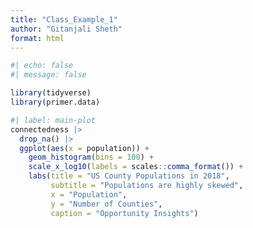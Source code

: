 ```yaml
---
title: "Class_Example_1"
author: "Gitanjali Sheth"
format: html
---
```


```r
#| echo: false
#| message: false

library(tidyverse)
library(primer.data)

```

```r
#| label: main-plot
connectedness |> 
  drop_na() |> 
  ggplot(aes(x = population)) +
    geom_histogram(bins = 100) +
    scale_x_log10(labels = scales::comma_format()) +
    labs(title = "US County Populations in 2018",
         subtitle = "Populations are highly skewed",
         x = "Population",
         y = "Number of Counties",
         caption = "Opportunity Insights")
```

